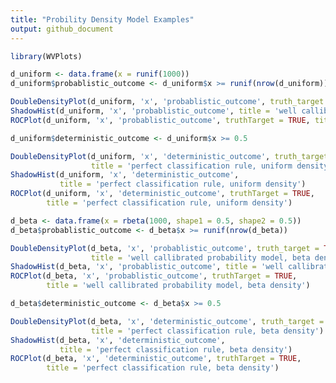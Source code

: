 ```yaml
---
title: "Probility Density Model Examples"
output: github_document
---
```


```r
library(WVPlots)
```

```r
d_uniform <- data.frame(x = runif(1000)) 
d_uniform$probablistic_outcome <- d_uniform$x >= runif(nrow(d_uniform))

DoubleDensityPlot(d_uniform, 'x', 'probablistic_outcome', truth_target = TRUE, title = 'well callibrated probability model, uniform density')
ShadowHist(d_uniform, 'x', 'probablistic_outcome', title = 'well callibrated probability model, uniform density')
ROCPlot(d_uniform, 'x', 'probablistic_outcome', truthTarget = TRUE, title = 'well callibrated probability model, uniform density')
```

```r
d_uniform$deterministic_outcome <- d_uniform$x >= 0.5

DoubleDensityPlot(d_uniform, 'x', 'deterministic_outcome', truth_target = TRUE, 
                  title = 'perfect classification rule, uniform density')
ShadowHist(d_uniform, 'x', 'deterministic_outcome', 
           title = 'perfect classification rule, uniform density')
ROCPlot(d_uniform, 'x', 'deterministic_outcome', truthTarget = TRUE, 
        title = 'perfect classification rule, uniform density')
```

```r
d_beta <- data.frame(x = rbeta(1000, shape1 = 0.5, shape2 = 0.5)) 
d_beta$probablistic_outcome <- d_beta$x >= runif(nrow(d_beta))

DoubleDensityPlot(d_beta, 'x', 'probablistic_outcome', truth_target = TRUE, 
                  title = 'well callibrated probability model, beta density')
ShadowHist(d_beta, 'x', 'probablistic_outcome', title = 'well callibrated probability model, beta density')
ROCPlot(d_beta, 'x', 'probablistic_outcome', truthTarget = TRUE, 
        title = 'well callibrated probability model, beta density')
```

```r
d_beta$deterministic_outcome <- d_beta$x >= 0.5

DoubleDensityPlot(d_beta, 'x', 'deterministic_outcome', truth_target = TRUE, 
                  title = 'perfect classification rule, beta density')
ShadowHist(d_beta, 'x', 'deterministic_outcome', 
           title = 'perfect classification rule, beta density')
ROCPlot(d_beta, 'x', 'deterministic_outcome', truthTarget = TRUE, 
        title = 'perfect classification rule, beta density')
```
